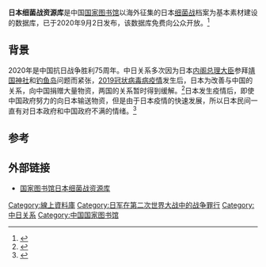 '''日本细菌战资源库'''是中国[[中国国家图书馆|国家图书馆]]以海外征集的日本[[细菌战|细菌战]]档案为基本素材建设的数据库，已于2020年9月2日发布，该数据库免费向公众开放。<ref>{{Cite web|title=让历史说话！“日本细菌战资源库”上线，向社会免费开放-京报网|url=https://www.bjd.com.cn/a/202009/02/WS5f4f06bee4b0bde5c6077078.html|accessdate=2020-09-03|author=|date=|format=|publisher=|language=|archive-date=2020-09-02|archive-url=https://web.archive.org/web/20200902062718/http://www.bjd.com.cn/a/202009/02/WS5f4f06bee4b0bde5c6077078.html|dead-url=no}}</ref>

== 背景 ==
2020年是中国抗日战争胜利75周年。中日关系多次因为日本[[内阁总理大臣|内阁总理大臣]]参拜[[靖国神社|靖国神社]]和[[钓鱼岛|钓鱼岛]]问题而紧张，[[2019冠状病毒病疫情|2019冠状病毒病疫情]]发生后，日本为改善与中国的关系，向中国捐赠大量物资，两国的关系暂时得到缓解。<ref>{{Cite web|title=解读日本全力援华:日本始终认为帮中国就是帮自己-环球时报-手机新浪网|url=https://news.sina.cn/gj/2020-02-17/detail-iimxxstf2012045.d.html?from=wap|accessdate=2020-09-03|author=|date=|format=|publisher=|language=}}</ref>日本发生疫情后，即使中国政府努力的向日本输送物资，但是由于日本疫情的快速发展，所以日本民间一直有对日本政府和中国政府不满的情绪。<ref>{{Cite web|title=日本疫情蔓延，中国是否准备向日方提供支持或援助？外交部回应-环球网-凤凰网|url=https://news.ifeng.com/c/7u8iNAPFxdA|accessdate=2020-09-03|author=|date=|format=|publisher=|language=|archive-date=2020-02-17|archive-url=https://web.archive.org/web/20200217231807/https://news.ifeng.com/c/7u8iNAPFxdA|dead-url=no}}</ref>

== 参考 ==
{{reflist}}

[[Category:線上資料庫|Category:線上資料庫]]
[[Category:日军在第二次世界大战中的战争罪行|Category:日军在第二次世界大战中的战争罪行]]
[[Category:中日关系|Category:中日关系]]
[[Category:中国国家图书馆|Category:中国国家图书馆]]

== 外部链接 ==
*[http://zxsl.nlc.cn/zxsl/djsp.jhtml 国家图书馆日本细菌战资源库] {{Wayback|url=http://zxsl.nlc.cn/zxsl/djsp.jhtml |date=20210116052945 }}